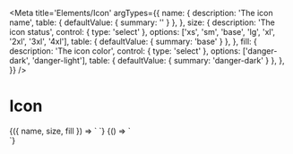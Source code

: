 
<Meta
  title='Elements/Icon'
  argTypes={{
    name: {
      description: 'The icon name',
      table: { defaultValue: { summary: '' } },
    },
    size: {
      description: 'The icon status',
      control: { type: 'select' },
      options: ['xs', 'sm', 'base', 'lg', 'xl', '2xl', '3xl', '4xl'],
      table: { defaultValue: { summary: 'base' } },
    },
    fill: {
      description: 'The icon color',
      control: { type: 'select' },
      options: ['danger-dark', 'danger-light'],
      table: { defaultValue: { summary: 'danger-dark' } },
    },
  }}
/>

# Icon

<Canvas>
  <Story
    name='Icon'
    args={{
      name: 'alert-circle',
      size: '4xl',
      fill: 'danger-dark',
    }}
  >
    {({ name, size, fill }) => `
      <v-icon
        name='${name}'
        size='${size}'
        fill='${fill}'
      />
    `}
  </Story>
</Canvas>

<Canvas>
  <Story name='All'>
    {() => `
<div class="flex flex-wrap gap-4">
  <v-icon name='alert-circle'></v-icon>
  <v-icon name='alert-circle-outline'></v-icon>
  <v-icon name='alert-outline'></v-icon>
  <v-icon name='arrow-expand-all'></v-icon>
  <v-icon name='arrow-top-right-bottom-left'></v-icon>
  <v-icon name='arrow-up'></v-icon>
  <v-icon name='broadcast'></v-icon>
  <v-icon name='broadcast-off'></v-icon>
  <v-icon name='camera-flip-outline'></v-icon>
  <v-icon name='camera-outline'></v-icon>
  <v-icon name='cancel'></v-icon>
  <v-icon name='check'></v-icon>
  <v-icon name='check-circle'></v-icon>
  <v-icon name='chevron-down'></v-icon>
  <v-icon name='close'></v-icon>
  <v-icon name='cog'></v-icon>
  <v-icon name='content-copy'></v-icon>
  <v-icon name='content-save-outline'></v-icon>
  <v-icon name='credit-card-outline'></v-icon>
  <v-icon name='dots-horizontal'></v-icon>
  <v-icon name='download'></v-icon>
  <v-icon name='file-download-outline'></v-icon>
  <v-icon name='filter-outline'></v-icon>
  <v-icon name='github'></v-icon>
  <v-icon name='help-circle-outline'></v-icon>
  <v-icon name='image-filter-center-focus'></v-icon>
  <v-icon name='information-outline'></v-icon>
  <v-icon name='instagram'></v-icon>
  <v-icon name='linkedin'></v-icon>
  <v-icon name='logout'></v-icon>
  <v-icon name='menu'></v-icon>
  <v-icon name='minus'></v-icon>
  <v-icon name='open-in-new'></v-icon>
  <v-icon name='pause-circle-outline'></v-icon>
  <v-icon name='pencil-outline'></v-icon>
  <v-icon name='play-circle-outline'></v-icon>
  <v-icon name='plus'></v-icon>
  <v-icon name='refresh'></v-icon>
  <v-icon name='send'></v-icon>
  <v-icon name='stop-circle-outline'></v-icon>
  <v-icon name='trash-can-outline'></v-icon>
  <v-icon name='twitter'></v-icon>
  <v-icon name='undo'></v-icon>
  <v-icon name='video-outline'></v-icon>
</div>
    `}
  </Story>
</Canvas>
